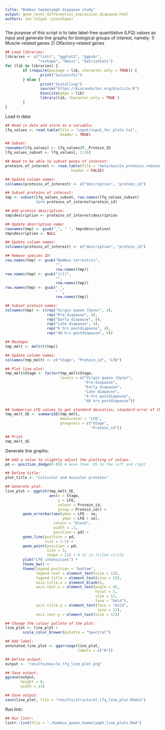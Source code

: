 ```yaml
---
title: "Bombus haemolymph diapause study"
output: gene_level_differential_expression_diapause.html
authors: Joe Colgan (joscolgan)
---
```


The purpose of this script is to take label-free quantitative (LFQ) values as input and generate line graphs for biological groups of interest, namely:
1) Muscle-related genes
2) Olfactory-related genes

```r
## Load libraries:
libraries <- c("lintr", "ggplot2", "ggpubr",
               "reshape", "Rmisc", "matrixStats")
for (lib in libraries) {
        if (require(package = lib, character.only = TRUE)) {
                print("Successful")
        } else {
                print("Installing")
                source("https://bioconductor.org/biocLite.R")
                biocLite(pkgs = lib)
                library(lib, character.only = TRUE )
        }
}
```

Load in data:

```r
## Read in data and store as a variable:
lfq_values <- read.table(file = "input/input_for_plots.txt",
                         header = TRUE)

## Subset:
rownames(lfq_values) <- lfq_values$T._Protein_ID
lfq_values_subset <- lfq_values[, 3:26]

## Need to be able to subset genes of interest:
proteins_of_interest <- read.table(file = "data/muscle_proteins_reduced.txt",
                              header = FALSE)

## Update column names:
colnames(proteins_of_interest) <- c("description", "protein_id")

## Subset proteins of interest:
tmp <- subset(lfq_values_subset, row.names(lfq_values_subset)
              %in% proteins_of_interest$protein_id)

## Add protein description:
tmp$description <- proteins_of_interest$description

## Update description name:
rownames(tmp) <- gsub("_", " ", tmp$description)
tmp$description <- NULL

## Update column names:
colnames(proteins_of_interest) <- c("description", "protein_id")

## Remove species ID:
row.names(tmp) <- gsub("Bombus terrestris",
                       "",
                       row.names(tmp))
row.names(tmp) <- gsub("\\[]",
                       "",
                       row.names(tmp))
row.names(tmp) <- gsub("_",
                       " ",
                       row.names(tmp))

## Subset protein names:
colnames(tmp) <- c(rep("Virgin queen (Gyne)", 4),
                   rep("Pre-diapause", 4),
                   rep("Early diapause", 4),
                   rep("Late diapause", 4),
                   rep("6 hrs postdiapause", 4),
                   rep("48 hrs postdiapause", 4))

## Reshape:
tmp_melt <- melt(t(tmp))

## Update column names:
colnames(tmp_melt) <- c("Stage", "Protein_id", "LFQ")

## Plot line plot:
tmp_melt$Stage <- factor(tmp_melt$Stage,
                         levels = c("Virgin queen (Gyne)",
                                    "Pre-diapause",
                                    "Early diapause",
                                    "Late diapause",
                                    "6 hrs postdiapause",
                                    "48 hrs postdiapause"))

## Summarise LFQ values to get standard deviation, standard error of the mean and a default (95%) confidence interval:      
tmp_melt_SE <- summarySE(tmp_melt,
                         measurevar = "LFQ",
                         groupvars = c("Stage",
                                       "Protein_id"))

## Print
tmp_melt_SE
```

Generate line graphs:

```r
## Add a value to slightly adjust the plotting of values:
pd <- position_dodge(0.05) # move them .05 to the left and right

## Define title:
plot_title <- "Cuticular and muscular proteins"

## Generate plot:
line_plot <- ggplot(tmp_melt_SE,
                    aes(x = Stage,
                        y = LFQ,
                        colour = Protein_id,
                        group = Protein_id)) +
        geom_errorbar(aes(ymin = LFQ - se,
                          ymax = LFQ + se),
                      colour = "black",
                      width = .1,
                      position = pd) +
        geom_line(position = pd,
                  size = 1.5) +
        geom_point(position = pd,
                   size = 3,
                   shape = 21) + # 21 is filled circle
        ylab("LFQ intensities") +
        theme_bw() +
        theme(legend.position = "bottom",
              legend.text = element_text(size = 13),
              legend.title = element_text(size = 15),
              axis.title.x = element_blank(),
              axis.text.x = element_text(angle = 45,
                                         hjust = 1,
                                         size = 12,
                                         face = "bold"),
              axis.title.y = element_text(face = "bold",
                                          size = 12),
              axis.text.y = element_text(size = 12))

## Change the colour pallete of the plot:
line_plot <- line_plot +
        scale_color_brewer(palette = "Spectral")

## Add label:
annotated_line_plot <- ggarrange(line_plot,
                                 labels = c("B"))

## Define output:
output <- "results/muscle_lfq_line_plot.png"

## Save output:
ggsave(output,
       height = 8,
       width = 13)

## Save output:
save(line_plot, file = "results/structural_lfq_line_plot.Rdata")
```

Run lintr:

```r
## Run lintr:
lintr::lint(file = "./bombus_queen_haemolymph_line_plots.Rmd")
```